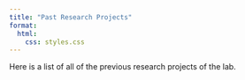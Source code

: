```yaml
---
title: "Past Research Projects" 
format:
  html:
    css: styles.css
---
```


Here is a list of all of the previous research projects of the lab. 
